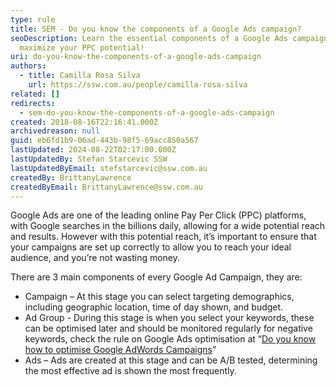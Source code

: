 ```yaml
---
type: rule
title: SEM - Do you know the components of a Google Ads campaign?
seoDescription: Learn the essential components of a Google Ads campaign and
  maximize your PPC potential!
uri: do-you-know-the-components-of-a-google-ads-campaign
authors:
  - title: Camilla Rosa Silva
    url: https://ssw.com.au/people/camilla-rosa-silva
related: []
redirects:
  - sem-do-you-know-the-components-of-a-google-ads-campaign
created: 2018-08-16T22:16:41.000Z
archivedreason: null
guid: eb6fd1b9-06ad-443b-98f5-69acc850a567
lastUpdated: 2024-08-22T02:17:00.000Z
lastUpdatedBy: Stefan Starcevic SSW
lastUpdatedByEmail: stefstarcevic@ssw.com.au
createdBy: BrittanyLawrence
createdByEmail: BrittanyLawrence@ssw.com.au
---
```

Google Ads are one of the leading online Pay Per Click (PPC) platforms, with Google searches in the billions daily, allowing for a wide potential reach and results.
However with this potential reach, it’s important to ensure that your campaigns are set up correctly to allow you to reach your ideal audience, and you’re not wasting money.

There are 3 main components of every Google Ad Campaign, they are:

* Campaign – At this stage you can select targeting demographics, including geographic location, time of day shown, and budget.
* Ad Group - During this stage is when you select your keywords, these can be optimised later and should be monitored regularly for negative keywords, check the rule on Google Ads optimisation at “[Do you know how to optimise Google AdWords Campaigns](/do-you-know-how-to-optimize-google-adwords-campaigns)”
* Ads – Ads are created at this stage and can be A/B tested, determining the most effective ad is shown the most frequently.
